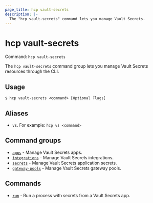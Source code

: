 ```yaml
---
page_title: hcp vault-secrets
description: |-
  The "hcp vault-secrets" command lets you manage Vault Secrets.
---
```


# hcp vault-secrets

Command: `hcp vault-secrets` 

The `hcp vault-secrets` command group lets you manage Vault Secrets resources
through the CLI.

## Usage

```shell-session
$ hcp vault-secrets <command> [Optional Flags]
```

## Aliases

- `vs`. For example: `hcp vs <command>`

## Command groups

- [`apps`](/hcp/docs/cli/commands/vault-secrets/apps) - Manage Vault Secrets apps.
- [`integrations`](/hcp/docs/cli/commands/vault-secrets/integrations) - Manage Vault Secrets integrations.
- [`secrets`](/hcp/docs/cli/commands/vault-secrets/secrets) - Manage Vault Secrets application secrets.
- [`gateway-pools`](/hcp/docs/cli/commands/vault-secrets/gateway-pools) - Manage Vault Secrets gateway pools.

## Commands

- [`run`](/hcp/docs/cli/commands/vault-secrets/run) - Run a process with secrets from a Vault Secrets app.

